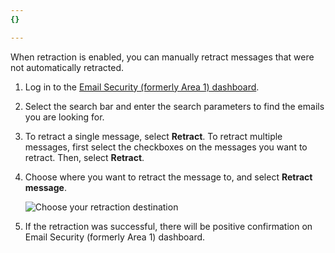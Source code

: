 ```yaml
---
{}

---
```


When retraction is enabled, you can manually retract messages that were not automatically retracted.

1. Log in to the [Email Security (formerly Area 1) dashboard](https://horizon.area1security.com/).

2. Select the search bar and enter the search parameters to find the emails you are looking for.

3. To retract a single message, select **Retract**. To retract multiple messages, first select the checkboxes on the messages you want to retract. Then, select **Retract**.

4. Choose where you want to retract the message to, and select **Retract message**.

    <div class="medium-img">

   ![Choose your retraction destination](~/assets/images/email-security/email-retraction/gmail/step5-retract-destination.png)

    </div>

5. If the retraction was successful, there will be positive confirmation on Email Security (formerly Area 1) dashboard.
